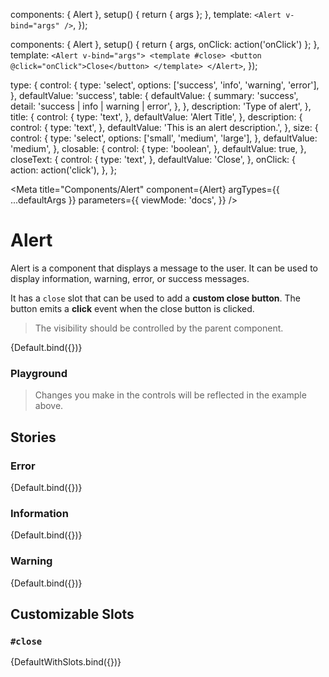 

  components: { Alert },
  setup() {
    return { args };
  },
  template: `<Alert v-bind="args" />`,
});

  components: { Alert },
  setup() {
    return { args, onClick: action('onClick') };
  },
  template: `<Alert v-bind="args">
    <template #close>
      <button @click="onClick">Close</button>
    </template>
  </Alert>`,
});

  type: {
    control: {
      type: 'select',
      options: ['success', 'info', 'warning', 'error'],
    },
    defaultValue: 'success',
    table: {
      defaultValue: {
        summary: 'success',
        detail: 'success | info | warning | error',
      },
    },
    description: 'Type of alert',
  },
  title: {
    control: {
      type: 'text',
    },
    defaultValue: 'Alert Title',
  },
  description: {
    control: {
      type: 'text',
    },
    defaultValue: 'This is an alert description.',
  },
  size: {
    control: {
      type: 'select',
      options: ['small', 'medium', 'large'],
    },
    defaultValue: 'medium',
  },
  closable: {
    control: {
      type: 'boolean',
    },
    defaultValue: true,
  },
  closeText: {
    control: {
      type: 'text',
    },
    defaultValue: 'Close',
  },
  onClick: {
    action: action('click'),
  },
};

<Meta
  title="Components/Alert"
  component={Alert}
  argTypes={{ ...defaultArgs }}
  parameters={{
    viewMode: 'docs',
  }}
/>

# Alert

Alert is a component that displays a message to the user. It can be used to display information, warning, error, or success messages.

It has a `close` slot that can be used to add a **custom close button**. The button emits a **click** event when the close button is clicked.

> The visibility should be controlled by the parent component.

<Canvas withSource="open">
  <Story
    name="Success"
    argTypes={{ ...Default.argTypes }}
    args={{ type: 'success' }}
  >
    {Default.bind({})}
  </Story>
</Canvas>

### Playground
> Changes you make in the controls will be reflected in the example above.

<ArgsTable story="Success" exclude={/^(click|close|on.*)$/} />

## Stories

### Error

<Canvas withSource="open">
  <Story
    name="Error"
    argTypes={{ ...Default.argTypes }}
    args={{ type: 'error' }}
  >
    {Default.bind({})}
  </Story>
</Canvas>

### Information

<Canvas withSource="open">
  <Story
    name="Info"
    argTypes={{ ...Default.argTypes }}
    args={{
      type: 'info',
    }}
  >
    {Default.bind({})}
  </Story>
</Canvas>

### Warning

<Canvas withSource="open">
  <Story
    name="Warning"
    argTypes={{ ...Default.argTypes }}
    args={{
      type: 'warning',
    }}
  >
    {Default.bind({})}
  </Story>
</Canvas>

## Customizable Slots

### `#close`

<Canvas withSource="open">
  <Story
    name="Custom Close Button"
    argTypes={{ ...Default.argTypes }}
    args={{
      type: 'info',
    }}
  >
    {DefaultWithSlots.bind({})}
  </Story>
</Canvas>

